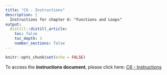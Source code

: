 ```yaml
---
title: "C6 - Instructions"
description: |
  Instructions for chapter 6: "Functions and Loops" 
output:
  distill::distill_article:
    toc: false
    toc_depth: 3
    number_sections: false
---
```


```r
knitr::opts_chunk$set(echo = FALSE)
```

To access the **instructions document**, please click here: 
[C6 - Instructions](instruction_documents/SSRC_C6_Instructions.pdf) 

